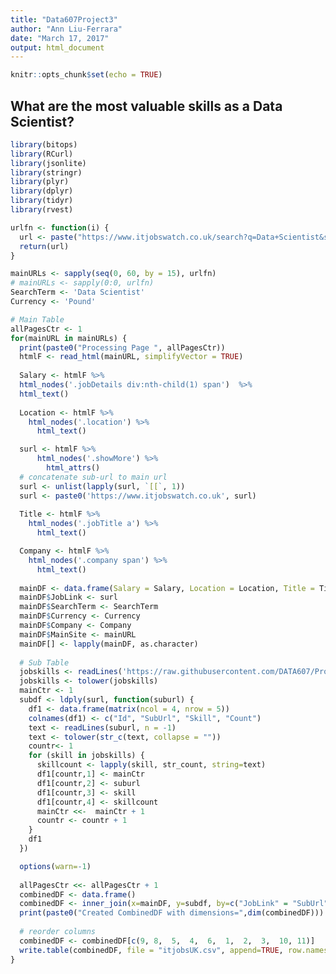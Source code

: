 ---
title: "Data607Project3"
author: "Ann Liu-Ferrara"
date: "March 17, 2017"
output: html_document
---

```{r setup, include=FALSE}
knitr::opts_chunk$set(echo = TRUE)
```

## What are the most valuable skills as a Data Scientist?

```{r}
library(bitops)
library(RCurl)
library(jsonlite)
library(stringr)
library(plyr)
library(dplyr)
library(tidyr)
library(rvest)

urlfn <- function(i) {
  url <- paste("https://www.itjobswatch.co.uk/search?q=Data+Scientist&start=", i, sep="")
  return(url)
}

mainURLs <- sapply(seq(0, 60, by = 15), urlfn)
# mainURLs <- sapply(0:0, urlfn)
SearchTerm <- 'Data Scientist'
Currency <- 'Pound'

# Main Table
allPagesCtr <- 1
for(mainURL in mainURLs) {
  print(paste0("Processing Page ", allPagesCtr))
  htmlF <- read_html(mainURL, simplifyVector = TRUE)
  
  Salary <- htmlF %>% 
  html_nodes('.jobDetails div:nth-child(1) span')  %>% 
  html_text()
  
  Location <- htmlF %>% 
    html_nodes('.location') %>% 
      html_text()

  surl <- htmlF %>% 
      html_nodes('.showMore') %>% 
        html_attrs() 
  # concatenate sub-url to main url
  surl <- unlist(lapply(surl, `[[`, 1))
  surl <- paste0('https://www.itjobswatch.co.uk', surl)
    
  Title <- htmlF %>% 
    html_nodes('.jobTitle a') %>% 
      html_text() 

  Company <- htmlF %>%
    html_nodes('.company span') %>%
      html_text()
  
  mainDF <- data.frame(Salary = Salary, Location = Location, Title = Title) 
  mainDF$JobLink <- surl
  mainDF$SearchTerm <- SearchTerm
  mainDF$Currency <- Currency
  mainDF$Company <- Company
  mainDF$MainSite <- mainURL
  mainDF[] <- lapply(mainDF, as.character)
  
  # Sub Table
  jobskills <- readLines('https://raw.githubusercontent.com/DATA607/Project3/master/jobskills.txt')
  jobskills <- tolower(jobskills)
  mainCtr <- 1
  subdf <- ldply(surl, function(suburl) {
    df1 <- data.frame(matrix(ncol = 4, nrow = 5))
    colnames(df1) <- c("Id", "SubUrl", "Skill", "Count")
    text <- readLines(suburl, n = -1)
    text <- tolower(str_c(text, collapse = ""))
    countr<- 1
    for (skill in jobskills) {
      skillcount <- lapply(skill, str_count, string=text)
      df1[countr,1] <- mainCtr
      df1[countr,2] <- suburl
      df1[countr,3] <- skill
      df1[countr,4] <- skillcount
      mainCtr <<-  mainCtr + 1
      countr <- countr + 1
    }
    df1
  })

  options(warn=-1)
  
  allPagesCtr <<- allPagesCtr + 1
  combinedDF <- data.frame()
  combinedDF <- inner_join(x=mainDF, y=subdf, by=c("JobLink" = "SubUrl") )
  print(paste0("Created CombinedDF with dimensions=",dim(combinedDF)))
  
  # reorder columns
  combinedDF <- combinedDF[c(9,	8,	5,	4,	6,	1,	2,	3,	10, 11)]
  write.table(combinedDF, file = "itjobsUK.csv", append=TRUE, row.names=FALSE, quote=TRUE, sep=",")
}
```
